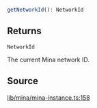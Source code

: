 ```ts
getNetworkId(): NetworkId
```

## Returns

`NetworkId`

The current Mina network ID.

## Source

[lib/mina/mina-instance.ts:158](https://github.com/o1-labs/o1js/blob/main/src/lib/mina/mina-instance.ts#L158)
